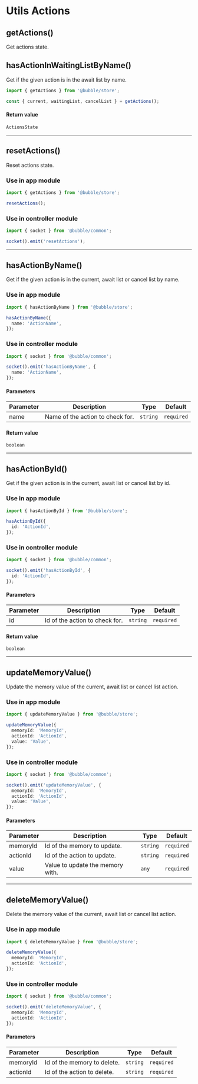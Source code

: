 # Utils Actions

## getActions()

Get actions state.

## hasActionInWaitingListByName()

Get if the given action is in the await list by name.

```typescript
import { getActions } from '@bubble/store';

const { current, waitingList, cancelList } = getActions();
```

#### Return value

```
ActionsState
```

---

## resetActions()

Reset actions state.

### Use in app module

```typescript
import { getActions } from '@bubble/store';

resetActions();
```

### Use in controller module

```typescript
import { socket } from '@bubble/common';

socket().emit('resetActions');
```

---

## hasActionByName()

Get if the given action is in the current, await list or cancel list by name.

### Use in app module

```typescript
import { hasActionByName } from '@bubble/store';

hasActionByName({
  name: 'ActionName',
});
```

### Use in controller module

```typescript
import { socket } from '@bubble/common';

socket().emit('hasActionByName', {
  name: 'ActionName',
});
```

#### Parameters

| Parameter | Description                      | Type     | Default    |
| --------- | -------------------------------- | -------- | ---------- |
| name      | Name of the action to check for. | `string` | `required` |

#### Return value

```
boolean
```

---

## hasActionById()

Get if the given action is in the current, await list or cancel list by id.

### Use in app module

```typescript
import { hasActionById } from '@bubble/store';

hasActionById({
  id: 'ActionId',
});
```

### Use in controller module

```typescript
import { socket } from '@bubble/common';

socket().emit('hasActionById', {
  id: 'ActionId',
});
```

#### Parameters

| Parameter | Description                    | Type     | Default    |
| --------- | ------------------------------ | -------- | ---------- |
| id        | Id of the action to check for. | `string` | `required` |

#### Return value

```
boolean
```

---

## updateMemoryValue()

Update the memory value of the current, await list or cancel list action.

### Use in app module

```typescript
import { updateMemoryValue } from '@bubble/store';

updateMemoryValue({
  memoryId: 'MemoryId',
  actionId: 'ActionId',
  value: 'Value',
});
```

### Use in controller module

```typescript
import { socket } from '@bubble/common';

socket().emit('updateMemoryValue', {
  memoryId: 'MemoryId',
  actionId: 'ActionId',
  value: 'Value',
});
```

#### Parameters

| Parameter | Description                      | Type     | Default    |
| --------- | -------------------------------- | -------- | ---------- |
| memoryId  | Id of the memory to update.      | `string` | `required` |
| actionId  | Id of the action to update.      | `string` | `required` |
| value     | Value to update the memory with. | `any`    | `required` |

---

## deleteMemoryValue()

Delete the memory value of the current, await list or cancel list action.

### Use in app module

```typescript
import { deleteMemoryValue } from '@bubble/store';

deleteMemoryValue({
  memoryId: 'MemoryId',
  actionId: 'ActionId',
});
```

### Use in controller module

```typescript
import { socket } from '@bubble/common';

socket().emit('deleteMemoryValue', {
  memoryId: 'MemoryId',
  actionId: 'ActionId',
});
```

#### Parameters

| Parameter | Description                 | Type     | Default    |
| --------- | --------------------------- | -------- | ---------- |
| memoryId  | Id of the memory to delete. | `string` | `required` |
| actionId  | Id of the action to delete. | `string` | `required` |
